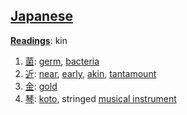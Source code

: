 == [[Japanese]] ==                             

'''[[Reading]]s''': kin

# [[菌]]: [[germ]], [[bacteria]]
# [[近]]: [[near]], [[early]], [[akin]], [[tantamount]]
# [[金]]: [[gold]]
# [[琴]]: [[wikipedia:koto (instrument)|koto]], stringed [[musical instrument]]